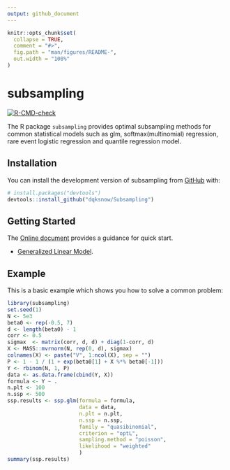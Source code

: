 ```yaml
---
output: github_document
---
```


<!-- README.md is generated from README.Rmd. Please edit that file -->

```r
knitr::opts_chunk$set(
  collapse = TRUE,
  comment = "#>",
  fig.path = "man/figures/README-",
  out.width = "100%"
)
```

# subsampling

<!-- badges: start -->
[![R-CMD-check](https://github.com/dqksnow/Subsampling/actions/workflows/R-CMD-check.yaml/badge.svg)](https://github.com/dqksnow/Subsampling/actions/workflows/R-CMD-check.yaml)
<!-- badges: end -->

The R package `subsampling` provides optimal subsampling methods for common statistical models such as glm, softmax(multinomial) regression, rare event logistic regression and quantile regression model.

## Installation

You can install the development version of subsampling from [GitHub](https://github.com/) with:

``` r
# install.packages("devtools")
devtools::install_github("dqksnow/Subsampling")
```

## Getting Started

The [Online document](https://dqksnow.github.io/Subsampling/) provides a guidance for quick start.

- [Generalized Linear Model](https://dqksnow.github.io/Subsampling/articles/ssp-logit.html).
  
  
## Example

This is a basic example which shows you how to solve a common problem:

```r
library(subsampling)
set.seed(1)
N <- 5e3
beta0 <- rep(-0.5, 7)
d <- length(beta0) - 1
corr <- 0.5
sigmax  <- matrix(corr, d, d) + diag(1-corr, d)
X <- MASS::mvrnorm(N, rep(0, d), sigmax)
colnames(X) <- paste("V", 1:ncol(X), sep = "")
P <- 1 - 1 / (1 + exp(beta0[1] + X %*% beta0[-1]))
Y <- rbinom(N, 1, P)
data <- as.data.frame(cbind(Y, X))
formula <- Y ~ .
n.plt <- 100
n.ssp <- 500
ssp.results <- ssp.glm(formula = formula,
                       data = data,
                       n.plt = n.plt,
                       n.ssp = n.ssp,
                       family = "quasibinomial",
                       criterion = "optL",
                       sampling.method = "poisson",
                       likelihood = "weighted"
                       )
summary(ssp.results)
```
